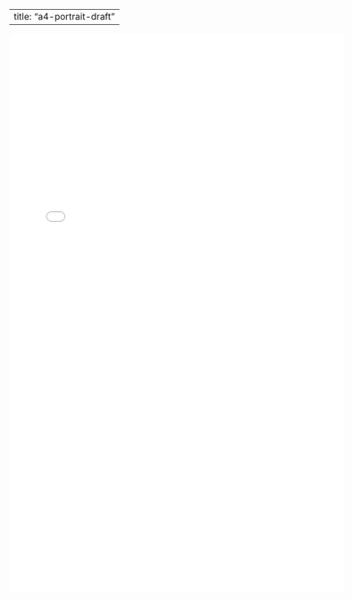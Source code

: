 
---
title: "a4-portrait-draft"
---

```{=html}
<embed src="a4-portrait-draft/document.pdf" width="600px" height="1000px"/>
```

